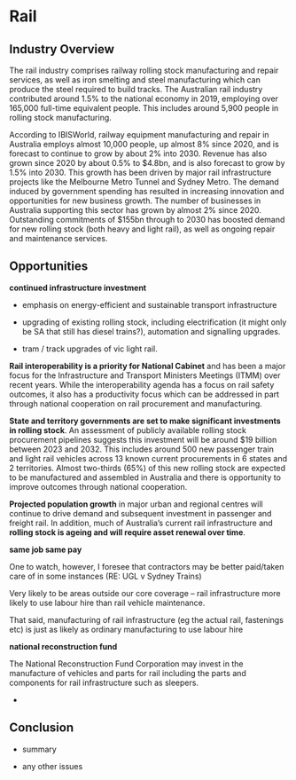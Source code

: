 # Rail

## Industry Overview

The rail industry comprises railway rolling stock manufacturing and repair services, as well as iron smelting and steel manufacturing which can produce the steel required to build tracks. The Australian rail industry contributed around 1.5% to the national economy in 2019, employing over 165,000 full-time equivalent people. This includes around 5,900 people in rolling stock manufacturing.

According to IBISWorld, railway equipment manufacturing and repair in Australia employs almost 10,000 people, up almost 8% since 2020, and is forecast to continue to grow by about 2% into 2030. Revenue has also grown since 2020 by about 0.5% to \$4.8bn, and is also forecast to grow by 1.5% into 2030. This growth has been driven by major rail infrastructure projects like the Melbourne Metro Tunnel and Sydney Metro. The demand induced by government spending has resulted in increasing innovation and opportunities for new business growth. The number of businesses in Australia supporting this sector has grown by almost 2% since 2020. Outstanding commitments of \$155bn through to 2030 has boosted demand for new rolling stock (both heavy and light rail), as well as ongoing repair and maintenance services.

## Opportunities

**continued infrastructure investment**

-   emphasis on energy-efficient and sustainable transport infrastructure

-   upgrading of existing rolling stock, including electrification (it might only be SA that still has diesel trains?), automation and signalling upgrades.

-   tram / track upgrades of vic light rail.

**Rail interoperability is a priority for National Cabinet** and has been a major focus for the Infrastructure and Transport Ministers Meetings (ITMM) over recent years. While the interoperability agenda has a focus on rail safety outcomes, it also has a productivity focus which can be addressed in part through national cooperation on rail procurement and manufacturing.

**State and territory governments are set to make significant investments in rolling stock**. An assessment of publicly available rolling stock procurement pipelines suggests this investment will be around \$19 billion between 2023 and 2032. This includes around 500 new passenger train and light rail vehicles across 13 known current procurements in 6 states and 2 territories. Almost two-thirds (65%) of this new rolling stock are expected to be manufactured and assembled in Australia and there is opportunity to improve outcomes through national cooperation.

**Projected population growth** in major urban and regional centres will continue to drive demand and subsequent investment in passenger and freight rail. In addition, much of Australia’s current rail infrastructure and **rolling stock is ageing and will require asset renewal over time**.

**same job same pay**

One to watch, however, I foresee that contractors may be better paid/taken care of in some instances (RE: UGL v Sydney Trains)

Very likely to be areas outside our core coverage – rail infrastructure more likely to use labour hire than rail vehicle maintenance.

That said, manufacturing of rail infrastructure (eg the actual rail, fastenings etc) is just as likely as ordinary manufacturing to use labour hire

**national reconstruction fund**

The National Reconstruction Fund Corporation may invest in the manufacture of vehicles and parts for rail including the parts and components for rail infrastructure such as sleepers.

-   

## Conclusion

-   summary

-   any other issues
